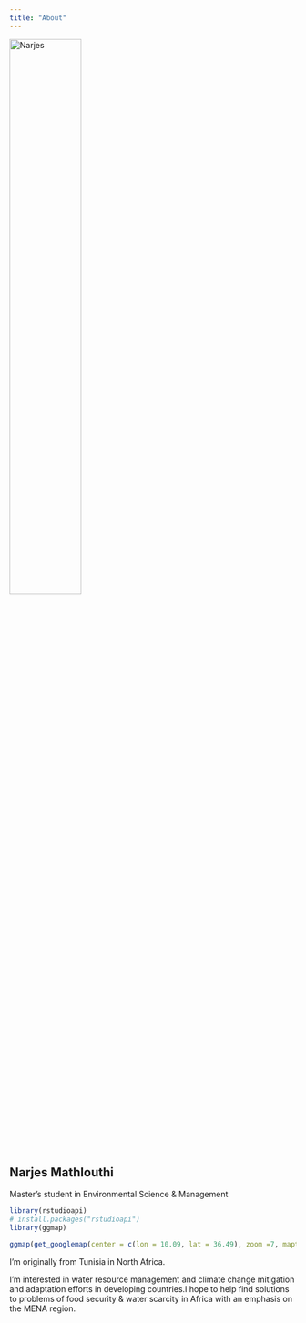 ```yaml
---
title: "About"
---
```

<html>
  
<body>


<div class="card">
<img src="narjes.jpg" alt="Narjes" style="width:50%">
<div class="container">
<h2>Narjes Mathlouthi</h2>
<p class="title">Master's student in Environmental Science & Management</p>

```r
library(rstudioapi)
# install.packages("rstudioapi")
library(ggmap)

ggmap(get_googlemap(center = c(lon = 10.09, lat = 36.49), zoom =7, maptype = "terrain", color = "color"),extent = "device") 

```

<p class="title">I'm originally from Tunisia in North Africa.</p>
<p>I'm interested in water resource management and climate change mitigation and adaptation efforts in developing countries.I hope to help find solutions to problems of food security & water scarcity in Africa with an emphasis on the MENA region.</p>
</div>
</div>

</body>
  
</html>
